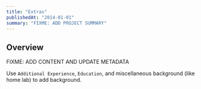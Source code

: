 ```yaml
---
title: "Extras"
publishedAt: "2014-01-01"
summary: "FIXME: ADD PROJECT SUMMARY"
---
```


## Overview

FIXME: ADD CONTENT AND UPDATE METADATA

Use `Additional Experience`, `Education`, and miscellaneous background (like home lab) to add background.
